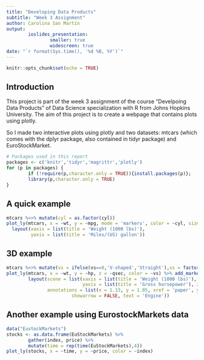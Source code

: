 ```yaml
---
title: "Developing Data Products"
subtitle: "Week 3 Assignment"
author: Carolina San Martín
output: 
        ioslides_presentation:
                smaller: true
                widescreen: true
date: "`r format(Sys.time(), '%d %B, %Y')`"
---
```


```r
knitr::opts_chunk$set(echo = TRUE)
```

## Introduction
This project is part of the week 3 assignment of the course “Develpoing Data Products” of Data Science specialization with R from Johns Hopkins University. The aim of this project is to create a webpage that contains plots using plotly.

So I made two interactive plots using plotly and two datasets: mtcars (which comes with the dplyr package, also contained in tidyr package) and EuroStockMarket.

```r
# Packages used in this report
packages <- c('knitr','tidyr','magrittr','plotly')
for (p in packages) {
        if (!require(p,character.only = TRUE)){install.packages(p)}; 
        library(p,character.only = TRUE)
}   

``` 


## A quick example
```r
mtcars %<>% mutate(cyl = as.factor(cyl))
plot_ly(mtcars, x = ~wt, y = ~mpg, mode = 'markers', color = ~cyl, size = ~hp) %>%
  layout(xaxis = list(title = 'Weight (1000 lbs)'),
         yaxis = list(title = 'Miles/(US) gallon'))
```

## 3D example
```r
mtcars %<>% mutate(vs = ifelse(vs==0,'V-shaped','Straight'),vs = factor(vs, levels = c('V-shaped','Straight')))
plot_ly(mtcars, x = ~wt, y = ~hp, z = ~qsec, color = ~vs) %>% add_markers() %>% 
        layout(scene = list(xaxis = list(title = 'Weight (1000 lbs)'), 
                            yaxis = list(title = 'Gross horsepower'), zaxis = list(title = '1/4 mile time')),
               annotations = list(x = 1.13, y = 1.05, xref = 'paper', yref = 'paper',
                        showarrow = FALSE, text = 'Engine'))
```


## Another example using EurostockMarkets data
```r
data("EustockMarkets")
stocks <- as.data.frame(EuStockMarkets) %>% 
        gather(index, price) %>% 
        mutate(time = rep(time(EuStockMarkets),4))
plot_ly(stocks, x = ~time, y = ~price, color = ~index)
```